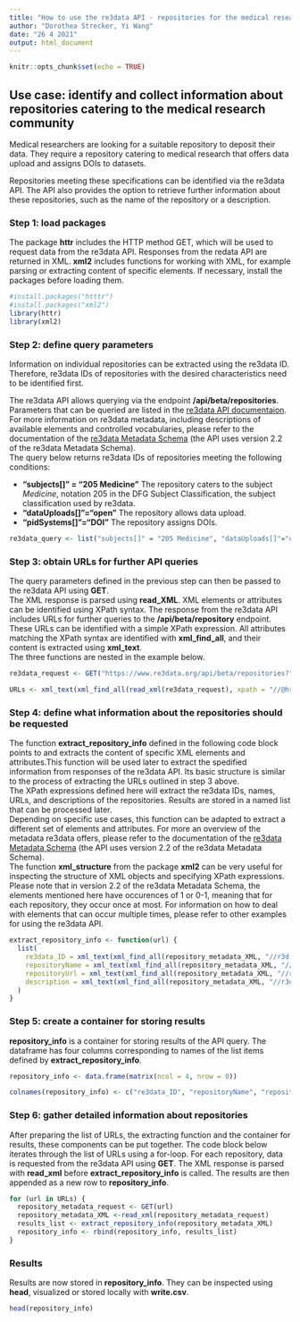 ```yaml
---
title: "How to use the re3data API - repositories for the medical research community"
author: "Dorothea Strecker, Yi Wang"
date: "26 4 2021"
output: html_document
---
```


```r
knitr::opts_chunk$set(echo = TRUE)
```

## Use case: identify and collect information about repositories catering to the medical research community

Medical researchers are looking for a suitable repository to deposit their data. They require a repository catering to medical research that offers data upload and assigns DOIs to datasets.

Repositories meeting these specifications can be identified via the re3data API. The API also provides the option to retrieve further information about these repositories, such as the name of the repository or a description.

### Step 1: load packages

The package **httr** includes the HTTP method GET, which will be used to request data from the re3data API. Responses from the redata API are returned in XML. **xml2** includes functions for working with XML, for example parsing or extracting content of specific elements. If necessary, install the packages before loading them.

```r
#install.packages("htttr")
#install.packages("xml2")
library(httr)
library(xml2)

```

### Step 2: define query parameters

Information on individual repositories can be extracted using the re3data ID. Therefore, re3data IDs of repositories with the desired characteristics need to be identified first.

The re3data API allows querying via the endpoint **/api/beta/repositories**. Parameters that can be queried are listed in the [re3data API documentaion](https://www.re3data.org/api/doc). For more information on re3data metadata, including descriptions of available elements and controlled vocabularies, please refer to the documentation of the [re3data Metadata Schema](https://doi.org/10.2312/re3.006) (the API uses version 2.2 of the re3data Metadata Schema).  
The query below returns re3data IDs of repositories meeting the following conditions:

* **"subjects[]" = "205 Medicine"** The repository caters to the subject *Medicine*, notation 205 in the DFG Subject Classification, the subject classification used by re3data.
* **"dataUploads[]"="open"** The repository allows data upload.
* **"pidSystems[]"="DOI"** The repository assigns DOIs.

```r
re3data_query <- list("subjects[]" = "205 Medicine", "dataUploads[]"="open", "pidSystems[]"="DOI")

```

### Step 3: obtain URLs for further API queries

The query parameters defined in the previous step can then be passed to the re3data API using **GET**.  
The XML response is parsed using **read_XML**. XML elements or attributes can be identified using XPath syntax. The response from the re3data API includes URLs for further queries to the **/api/beta/repository** endpoint. These URLs can be identified with a simple XPath expression. All attributes matching the XPath syntax are identified with **xml_find_all**, and their content is extracted using **xml_text**.  
The three functions are nested in the example below.

```r
re3data_request <- GET("https://www.re3data.org/api/beta/repositories?", query = re3data_query) 

URLs <- xml_text(xml_find_all(read_xml(re3data_request), xpath = "//@href"))

```

### Step 4: define what information about the repositories should be requested

The function **extract_repository_info** defined in the following code block points to and extracts the content of specific XML elements and attributes.This function will be used later to extract the spedified information from responses of the re3data API. Its basic structure is similar to the process of extracting the URLs outlined in step 3 above.  
The XPath expressions defined here will extract the re3data IDs, names, URLs, and descriptions of the repositories. Results are stored in a named list that can be processed later.  
Depending on specific use cases, this function can be adapted to extract a different set of elements and attributes. For more an overview of the metadata re3data offers, please refer to the documentation of the [re3data Metadata Schema](https://doi.org/10.2312/re3.006) (the API uses version 2.2 of the re3data Metadata Schema).  
The function **xml_structure** from the package **xml2** can be very useful for inspecting the structure of XML objects and specifying XPath expressions.  
Please note that in version 2.2 of the re3data Metadata Schema, the elements mentioned here have occurences of 1 or 0-1, meaning that for each repository, they occur once at most. For information on how to deal with elements that can occur multiple times, please refer to other examples for using the re3data API.

```r
extract_repository_info <- function(url) {
  list(
    re3data_ID = xml_text(xml_find_all(repository_metadata_XML, "//r3d:re3data.orgIdentifier")),
    repositoryName = xml_text(xml_find_all(repository_metadata_XML, "//r3d:repositoryName")),
    repositoryUrl = xml_text(xml_find_all(repository_metadata_XML, "//r3d:repositoryURL")),
    description = xml_text(xml_find_all(repository_metadata_XML, "//r3d:description"))
  )
}
```

### Step 5: create a container for storing results

**repository_info** is a container for storing results of the API query. The dataframe has four columns corresponding to names of the list items defined by **extract_repository_info**.

```r

repository_info <- data.frame(matrix(ncol = 4, nrow = 0))

colnames(repository_info) <- c("re3data_ID", "repositoryName", "repositoryUrl", "description")

```

### Step 6: gather detailed information about repositories

After preparing the list of URLs, the extracting function and the container for results, these components can be put together. The code block below iterates through the list of URLs using a for-loop. For each repository, data is requested from the re3data API using **GET**. The XML response is parsed with **read_xml** before **extract_repository_info** is called. The results are then appended as a new row to **repository_info**.

```r
for (url in URLs) {
  repository_metadata_request <- GET(url)
  repository_metadata_XML <-read_xml(repository_metadata_request) 
  results_list <- extract_repository_info(repository_metadata_XML)
  repository_info <- rbind(repository_info, results_list)
}

```

### Results

Results are now stored in **repository_info**. They can be inspected using **head**, visualized or stored locally with **write.csv**.

```r
head(repository_info)

```

